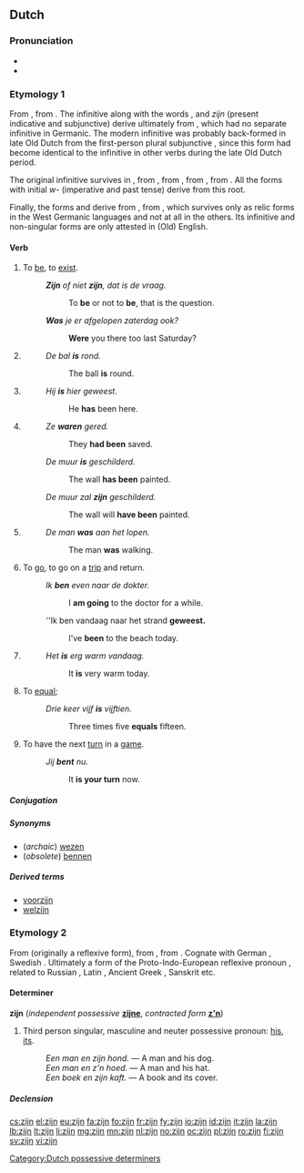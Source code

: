 ==Dutch==

===Pronunciation===
* {{IPA|/zɛi̯n/|lang=nl}}
* {{audio|Nl-zijn.ogg|audio}}

===Etymology 1===
From {{etyl|dum|nl}} {{term|sijn|lang=dum}}, from {{etyl|odt|nl}} {{term|sin|sīn|lang=odt}}. The infinitive along with the words {{term|is|lang=nl}}, {{term|zij|lang=nl}} and ''zijn'' (present indicative and subjunctive) derive ultimately from {{etyl|ine-pro|nl}} {{recons|h₁es-||to be|lang=ine-pro}}, which had no separate infinitive in Germanic. The modern infinitive was probably back-formed in late Old Dutch from the first-person plural subjunctive {{term||sīn|we be|lang=odt}}, since this form had become identical to the infinitive in other verbs during the late Old Dutch period.

The original infinitive survives in {{term|wezen|lang=nl}}, from {{etyl|dum|nl}} {{term|wesen|lang=dum}}, from {{etyl|odt|nl}} {{term|wesan|lang=odt}}, from {{etyl|gem-pro|nl}} {{recons|wesanan|lang=gem-pro}}, from {{recons|h₂wes-||to reside|lang=ine-pro}}. All the forms with initial ''w-'' (imperative and past tense) derive from this root.

Finally, the forms {{term|ben|lang=nl}} and {{term|bent|lang=nl}} derive from {{etyl|gem-pro|nl}} {{recons|beunan||to be, to become|lang=gem-pro}}, from {{recons|bʰuH-||to become|lang=ine-pro}}, which survives only as relic forms in the West Germanic languages and not at all in the others. Its infinitive and non-singular forms are only attested in (Old) English.

====Verb====
{{nl-verb|irr}}

# {{intransitive|lang=nl}} To [[be]], to [[exist]].
#: '''''Zijn''' of niet '''zijn''', dat is de vraag.''
#:: To '''be''' or not to '''be''', that is the question.
#: '''''Was''' je er afgelopen zaterdag ook?''
#:: '''Were''' you there too last Saturday? 
# {{transitive|copular|lang=nl}} {{non-gloss definition|Used to connect a noun to an adjective that describes it.}}
#: ''De bal '''is''' rond.''
#:: The ball '''is''' round.
# {{transitive|auxiliary|lang=nl}} {{non-gloss definition|Used to form the [[perfect tense]] of the [[active voice]] of some verbs, together with a [[past participle]].<br/>'''Note:''' The perfect tense of most other verbs is formed using [[hebben]].}}
#: ''Hij '''is''' hier geweest.''
#:: He '''has''' been here.
# {{transitive|auxiliary|lang=nl}} {{non-gloss definition|Used to form the [[perfect tense]] of the [[passive voice]], together with a [[past participle]].<br/>'''Note:''' The [[imperfect tense]] passive is formed using [[worden]].}}
#: ''Ze '''waren''' gered.''
#:: They '''had been''' saved.
#: ''De muur '''is''' geschilderd.''
#:: The wall '''has been''' painted.
#: ''De muur zal '''zijn''' geschilderd.''
#:: The wall will '''have been''' painted.
# {{transitive|auxiliary|lang=nl}} {{non-gloss definition|Used to form the continuous forms of various tenses, together with '''[[aan het]]'''.}}
#: ''De man '''was''' aan het lopen.''
#:: The man '''was''' walking.
# {{intransitive|lang=nl}} To [[go]], to go on a [[trip]] and return.
#: ''Ik '''ben''' even naar de dokter.''
#:: I '''am going''' to the doctor for a while.
#: ''Ik ben vandaag naar het strand '''geweest.'''
#:: I've '''been''' to the beach today.
# {{intransitive|impersonal|lang=nl}} {{non-gloss definition|Used to indicate weather, temperature or some other general condition.}}
#: ''Het '''is''' erg warm vandaag.''
#:: It '''is''' very warm today.
# {{transitive|copular|mathematics|lang=nl}} To [[equal]]; {{non-gloss definition|used to indicate that the values on either side of an equation are the same.}}
#: ''Drie keer vijf '''is''' vijftien.''
#:: Three times five '''equals''' fifteen.
# {{intransitive|lang=nl}} To have the next [[turn]] in a [[game]].
#: ''Jij '''bent''' nu.''
#:: It '''is your turn''' now.

=====Conjugation=====
{{nl-conj-zijn}}

=====Synonyms=====
* (''archaic'') [[wezen]]
* (''obsolete'') [[bennen]]

=====Derived terms=====
* [[voorzijn]]
* [[welzijn]]

===Etymology 2===
From {{etyl|odt|nl}} {{term|sin|sīn|lang=odt}} (originally a reflexive form), from {{etyl|gem-pro|nl}} {{recons|sīnaz|lang=gem-pro}}, from {{etyl|ine-pro|nl}} {{recons|seyno-|lang=ine-pro}}. Cognate with German {{term|sein|lang=de}}, Swedish {{term|sin|lang=sv}}. Ultimately a form of the Proto-Indo-European reflexive pronoun {{recons|swe|lang=ine-pro}}, related to Russian {{term|себя|tr=sebja|lang=ru}}, Latin {{term|suus|lang=la}}, Ancient Greek {{term|ἑός|tr=heos|lang=grc}}, Sanskrit {{term|tr=sva|lang=sa}}{{rfscript|Deva}} etc.

====Determiner====
'''zijn''' {{m}} {{n}} {{context|dependent possessive}} (''independent possessive'' '''[[zijne]]''', ''contracted form'' '''[[z'n]]''')

# Third person singular, masculine and neuter possessive pronoun: [[his]], [[its]].
#: '' Een man en zijn hond.'' &mdash; A man and his dog.
#: '' Een man en z'n hoed.'' &mdash; A man and his hat.
#: '' Een boek en zijn kaft.'' &mdash; A book and its cover.

=====Declension=====
{{nl-decl-personal pronouns}}

[[Category:Dutch possessive determiners]]

[[cs:zijn]]
[[el:zijn]]
[[eu:zijn]]
[[fa:zijn]]
[[fo:zijn]]
[[fr:zijn]]
[[fy:zijn]]
[[io:zijn]]
[[id:zijn]]
[[it:zijn]]
[[la:zijn]]
[[lb:zijn]]
[[lt:zijn]]
[[li:zijn]]
[[mg:zijn]]
[[mn:zijn]]
[[nl:zijn]]
[[no:zijn]]
[[oc:zijn]]
[[pl:zijn]]
[[ro:zijn]]
[[fi:zijn]]
[[sv:zijn]]
[[vi:zijn]]